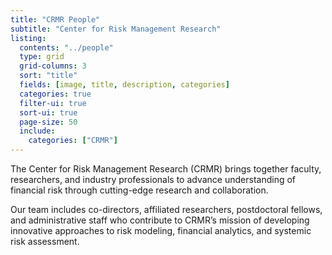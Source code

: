 ```yaml
---
title: "CRMR People"
subtitle: "Center for Risk Management Research"
listing:  
  contents: "../people"
  type: grid
  grid-columns: 3
  sort: "title"
  fields: [image, title, description, categories]
  categories: true
  filter-ui: true
  sort-ui: true
  page-size: 50
  include:
    categories: ["CRMR"]
---
```


The Center for Risk Management Research (CRMR) brings together faculty, researchers, and industry professionals to advance understanding of financial risk through cutting-edge research and collaboration.

Our team includes co-directors, affiliated researchers, postdoctoral fellows, and administrative staff who contribute to CRMR's mission of developing innovative approaches to risk modeling, financial analytics, and systemic risk assessment.
